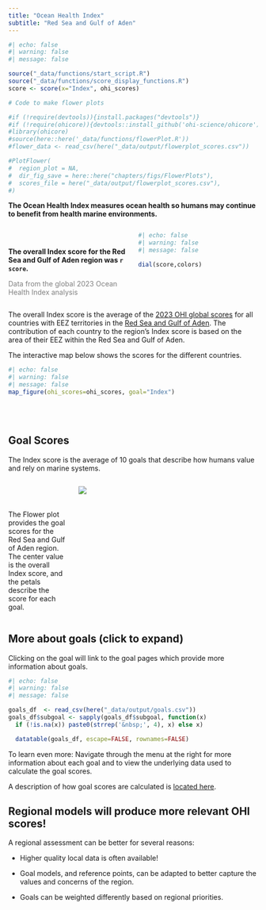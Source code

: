 ```yaml
---
title: "Ocean Health Index"
subtitle: "Red Sea and Gulf of Aden"
---
```


```r
#| echo: false
#| warning: false
#| message: false

source("_data/functions/start_script.R")
source("_data/functions/score_display_functions.R")
score <- score(x="Index", ohi_scores)

# Code to make flower plots

#if (!require(devtools)){install.packages("devtools")}
#if (!require(ohicore)){devtools::install_github('ohi-science/ohicore')}
#library(ohicore)
#source(here::here('_data/functions/flowerPlot.R'))
#flower_data <- read_csv(here("_data/output/flowerplot_scores.csv"))

#PlotFlower(
#  region_plot = NA,
#  dir_fig_save = here::here("chapters/figs/FlowerPlots"),
#  scores_file = here("_data/output/flowerplot_scores.csv"),
#)


```

**The Ocean Health Index measures ocean health so humans may continue to benefit from health marine environments.**

:::: {.columns} 

::: {.column width="50%"}

<br>

**The overall Index score for the Red Sea and Gulf of Aden region was `r score`.**

<span style="color: gray;">Data from the global 2023 Ocean Health Index analysis</span>
:::

::: {.column width="50%"}

```r
#| echo: false
#| warning: false
#| message: false

dial(score,colors)

```

:::

::::
The overall Index score is the average of the [2023 OHI global scores](oceanhealthindex.org) for all countries with EEZ territories in the [Red Sea and Gulf of Aden](https://ohi-rsga.github.io/OHI_RSGA/chapters/region.html). The contribution of each country to the region's Index score is based on the area of their EEZ within the Red Sea and Gulf of Aden.  

The interactive map below shows the scores for the different countries.

```r
#| echo: false
#| warning: false
#| message: false
map_figure(ohi_scores=ohi_scores, goal="Index")

```

<br>
<br>

## Goal Scores

The Index score is the average of 10 goals that describe how humans value and rely on marine systems. 

:::: {.columns} 

::: {.column width="25%"}

<br>
<br>

The Flower plot provides the goal scores for the Red Sea and Gulf of Aden region. The center value is the overall Index score, and the petals describe the score for each goal.

:::

::: {.column width="75%"}

![](chapters/figs/FlowerPlots/flower_Global_average.png)
:::

::::

::: {.callout-note collapse=true}

## More about goals (click to expand)

Clicking on the goal will link to the goal pages which provide more information about goals.
```r
#| echo: false
#| warning: false
#| message: false

goals_df  <- read_csv(here("_data/output/goals.csv")) 
goals_df$subgoal <- sapply(goals_df$subgoal, function(x) 
  if (!is.na(x)) paste0(strrep('&nbsp;', 4), x) else x)

  datatable(goals_df, escape=FALSE, rownames=FALSE)
```

:::

To learn even more: Navigate through the menu at the right for more information about each goal and to view the underlying data used to calculate the goal scores. 

A description of how goal scores are calculated is [located here](https://ohi-rsga.github.io/OHI_RSGA/chapters/OHI.html).

:::{.callout-tip}
## Regional models will produce more relevant OHI scores!

A regional assessment can be better for several reasons: 

- Higher quality local data is often available!

- Goal models, and reference points, can be adapted to better capture the values and concerns of the region.  

- Goals can be weighted differently based on regional priorities.

:::
